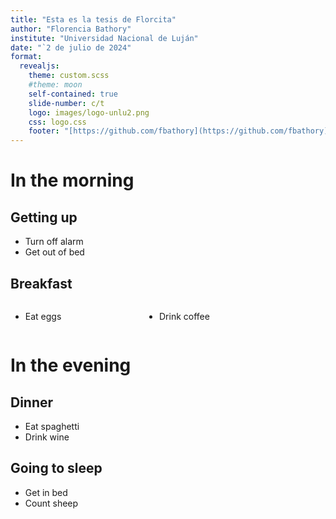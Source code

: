 ```yaml
---
title: "Esta es la tesis de Florcita"
author: "Florencia Bathory"
institute: "Universidad Nacional de Luján"
date: "`2 de julio de 2024"
format:
  revealjs: 
    theme: custom.scss
    #theme: moon
    self-contained: true
    slide-number: c/t
    logo: images/logo-unlu2.png
    css: logo.css
    footer: "[https://github.com/fbathory](https://github.com/fbathory)"
---
```


# In the morning

## Getting up {.incremental}

- Turn off alarm
- Get out of bed

## Breakfast

:::: {.columns}

::: {.column width="40%"}

- Eat eggs

:::

::: {.column width="60%"}
- Drink coffee
:::

::::




# In the evening

## Dinner

- Eat spaghetti
- Drink wine

## Going to sleep

- Get in bed
- Count sheep
